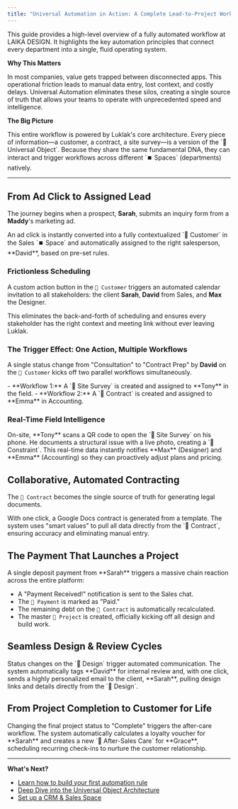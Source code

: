 ```yaml
---
title: "Universal Automation in Action: A Complete Lead-to-Project Workflow"
---
```


This guide provides a high-level overview of a fully automated workflow at LAIKA DESIGN. It highlights the key automation principles that connect every department into a single, fluid operating system.

**Why This Matters**

<Info>
  In most companies, value gets trapped between disconnected apps. This operational friction leads to manual data entry, lost context, and costly delays. Universal Automation eliminates these silos, creating a single source of truth that allows your teams to operate with unprecedented speed and intelligence.
</Info>

**The Big Picture**

<Tip>
  This entire workflow is powered by Luklak's core architecture. Every piece of information—a customer, a contract, a site survey—is a version of the `🧊 Universal Object`. Because they share the same fundamental DNA, they can interact and trigger workflows across different `⏹️ Spaces` (departments) natively.
</Tip>

---

## **From Ad Click to Assigned Lead**

The journey begins when a prospect, **Sarah**, submits an inquiry form from a **Maddy**'s marketing ad.

<Card title="Automated Lead Capture & Routing">
  An ad click is instantly converted into a fully contextualized `🧊 Customer` in the Sales `⏹️ Space` and automatically assigned to the right salesperson, **David**, based on pre-set rules.
</Card>

### **Frictionless Scheduling**

A custom action button in the `🧊 Customer` triggers an automated calendar invitation to all stakeholders: the client **Sarah**, **David** from Sales, and **Max** the Designer.

<Tip>
  This eliminates the back-and-forth of scheduling and ensures every stakeholder has the right context and meeting link without ever leaving Luklak.
</Tip>

### **The Trigger Effect: One Action, Multiple Workflows**

A single status change from "Consultation" to "Contract Prep" by **David** on the `🧊 Customer` kicks off two parallel workflows simultaneously.

<Info>
  - **Workflow 1:** A `🧊 Site Survey` is created and assigned to **Tony** in the field.
  - **Workflow 2:** A `🧊 Contract` is created and assigned to **Emma** in Accounting.
</Info>

### **Real-Time Field Intelligence**

<Card title="Connecting Field Operations to Central Command">
  On-site, **Tony** scans a QR code to open the `🧊 Site Survey` on his phone. He documents a structural issue with a live photo, creating a `🧊︎ Constraint`. This real-time data instantly notifies **Max** (Designer) and **Emma** (Accounting) so they can proactively adjust plans and pricing.
</Card>

## **Collaborative, Automated Contracting**

The `🧊 Contract` becomes the single source of truth for generating legal documents.

<Tip>
  With one click, a Google Docs contract is generated from a template. The system uses "smart values" to pull all data directly from the `🧊 Contract`, ensuring accuracy and eliminating manual entry.
</Tip>

## **The Payment That Launches a Project**

<Card title="Payment as a Workflow Catalyst">
  A single deposit payment from **Sarah** triggers a massive chain reaction across the entire platform:

  - A "Payment Received\!" notification is sent to the Sales chat.
  - The `🧊︎ Payment` is marked as "Paid."
  - The remaining debt on the `🧊 Contract` is automatically recalculated.
  - The master `🧊 Project` is created, officially kicking off all design and build work.
</Card>

## **Seamless Design & Review Cycles**

<Info>
  Status changes on the `🧊 Design` trigger automated communication. The system automatically tags **David** for internal review and, with one click, sends a highly personalized email to the client, **Sarah**, pulling design links and details directly from the `🧊 Design`.
</Info>

## **From Project Completion to Customer for Life**

<Card title="Automating Long-Term Value">
  Changing the final project status to "Complete" triggers the after-care workflow. The system automatically calculates a loyalty voucher for **Sarah** and creates a new `🧊 After-Sales Care` for **Grace**, scheduling recurring check-ins to nurture the customer relationship.
</Card>

---

**What's Next?**

- [Learn how to build your first automation rule](/platform/universal-automation-basics)
- [Deep Dive into the Universal Object Architecture](/platform/universal-object-deep-dive)
- [Set up a CRM & Sales Space](/build-playbooks/crm-setup-guide)